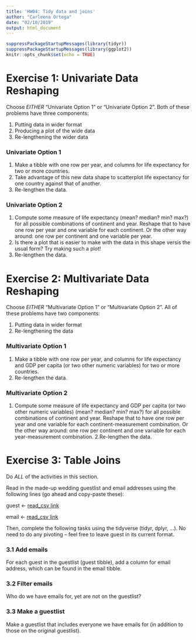 ```yaml
---
title: 'HW04: Tidy data and joins'
author: "Carleena Ortega"
date: "02/10/2019"
output: html_document
---
```


```r
suppressPackageStartupMessages(library(tidyr))
suppressPackageStartupMessages(library(ggplot2))
knitr::opts_chunk$set(echo = TRUE)
```

# Exercise 1: Univariate Data Reshaping
Choose *EITHER* “Univariate Option 1” or “Univariate Option 2”. 
Both of these problems have three components:

1. Putting data in wider format
2. Producing a plot of the wide data
3. Re-lengthening the wider data

### Univariate Option 1
1. Make a tibble with one row per year, and columns for life expectancy for two or more countries.
2. Take advantage of this new data shape to scatterplot life expectancy for one country against that of another.
3. Re-lengthen the data.

### Univariate Option 2
1. Compute some measure of life expectancy (mean? median? min? max?) for all possible combinations of continent and year. Reshape that to have one row per year and one variable for each continent. Or the other way around: one row per continent and one variable per year.
2. Is there a plot that is easier to make with the data in this shape versis the usual form? Try making such a plot!
3. Re-lengthen the data.

# Exercise 2: Multivariate Data Reshaping
Choose *EITHER* “Multivariate Option 1” or “Multivariate Option 2”. All of these problems have two components:

1. Putting data in wider format
2. Re-lengthening the data

### Multivariate Option 1
1. Make a tibble with one row per year, and columns for life expectancy and GDP per capita (or two other numeric variables) for two or more countries.
2. Re-lengthen the data.

### Multivariate Option 2
1. Compute some measure of life expectancy and GDP per capita (or two other numeric variables) (mean? median? min? max?) for all possible combinations of continent and year. Reshape that to have one row per year and one variable for each continent-measurement combination. Or the other way around: one row per continent and one variable for each year-measurement combination. 
2.Re-lengthen the data.

# Exercise 3: Table Joins
Do *ALL* of the activities in this section.

Read in the made-up wedding guestlist and email addresses using the following lines (go ahead and copy-paste these):

guest <- [read_csv link]("https://raw.githubusercontent.com/STAT545-UBC/Classroom/master/data/wedding/attend.csv")

email <- [read_csv link]("https://raw.githubusercontent.com/STAT545-UBC/Classroom/master/data/wedding/emails.csv")

Then, complete the following tasks using the tidyverse (tidyr, dplyr, …). No need to do any pivoting – feel free to leave guest in its current format.

### 3.1 Add emails
For each guest in the guestlist (guest tibble), add a column for email address, which can be found in the email tibble.

### 3.2 Filter emails
Who do we have emails for, yet are not on the guestlist?

### 3.3 Make a guestlist
Make a guestlist that includes everyone we have emails for (in addition to those on the original guestlist).




